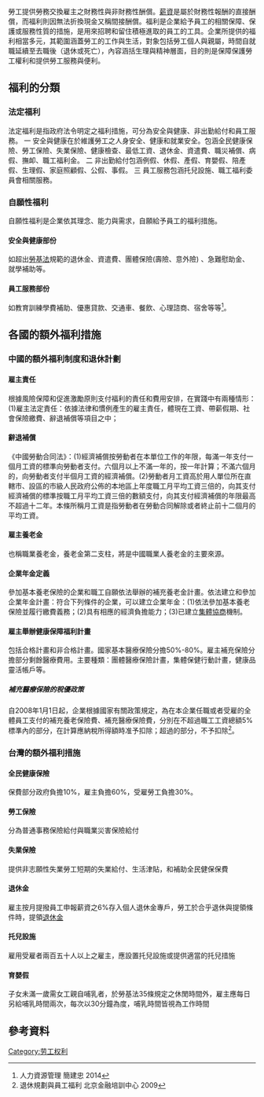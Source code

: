 
{{multiple issues|
{{cleanup-jargon|time=2015-07-02T03:42:31+00:00}}
{{onesource|time=2015-07-02T03:42:31+00:00}}
{{refimprove|time=2015-07-02T03:42:31+00:00}}
}}
勞工提供勞務交換雇主之財務性與非財務性酬償。[[薪資|薪資]]是屬於財務性報酬的直接酬償，而福利則因無法折換現金又稱間接酬償。福利是企業給予員工的相關保障、保護或服務性質的措施，是用來招聘和留住積極進取的員工的工具。企業所提供的福利相當多元，其範圍涵蓋勞工的工作與生活，對象包括勞工個人與親屬，時間自就職延續至去職後（退休或死亡），內容涵括生理與精神層面，目的則是保障保護勞工權利和提供勞工服務與便利。
==福利的分類==
===法定福利===
法定福利是指政府法令明定之福利措施，可分為安全與健康、非出勤給付和員工服務。
一 安全與健康在於維護勞工之人身安全、健康和就業安全。包涵全民健康保險、勞工保險、失業保險、健康檢查、最低工資、退休金、資遣費、職災補償、病假、撫卹、職工福利金。
二 非出勤給付包涵例假、休假、產假、育嬰假、陪產假、生理假、家庭照顧假、公假、事假。
三 員工服務包涵托兒設施、職工福利委員會相關服務。
=== 自願性福利 ===
自願性福利是企業依其理念、能力與需求，自願給予員工的福利措施。
==== 安全與健康部份 ====
如超出[[勞基法|勞基法]]規範的退休金、資遣費、團體保險(壽險、意外險) 、急難慰助金、就學補助等。
==== 員工服務部份 ====
如教育訓練學費補助、優惠貸款、交通車、餐飲、心理諮商、宿舍等等<ref>人力資源管理 簡建忠 2014</ref>。

==各國的額外福利措施==
===中國的額外福利制度和退休計劃===
==== 雇主責任 ====
根據風險保障和促進激勵原則支付福利的責任和費用安排，在實踐中有兩種情形：(1)雇主法定責任：依據法律和慣例產生的雇主責任，體現在工資、帶薪假期、社會保險繳費、辭退補償等項目之中；

==== 辭退補償 ====
《中國勞動合同法》：(1)經濟補償按勞動者在本單位工作的年限，每滿一年支付一個月工資的標準向勞動者支付。六個月以上不滿一年的，按一年計算；不滿六個月的，向勞動者支付半個月工資的經濟補償。(2)勞動者月工資高於用人單位所在直轄市、設區的市級人民政府公佈的本地區上年度職工月平均工資三倍的，向其支付經濟補償的標準按職工月平均工資三倍的數額支付，向其支付經濟補償的年限最高不超過十二年。本條所稱月工資是指勞動者在勞動合同解除或者終止前十二個月的平均工資。
==== 雇主養老金 ====
也稱職業養老金，養老金第二支柱，將是中國職業人養老金的主要來源。
==== 企業年金定義 ====
參加基本養老保險的企業和職工自願依法舉辦的補充養老金計畫。依法建立和參加企業年金計畫：符合下列條件的企業，可以建立企業年金：(1)依法參加基本養老保險並履行繳費義務；(2)具有相應的經濟負擔能力；(3)已建立[[集體協商|集體協商]]機制。
==== 雇主舉辦健康保障福利計畫 ====
包括合格計畫和非合格計畫。國家基本醫療保險分擔50%-80%。雇主補充保險分擔部分剩餘醫療費用。主要種類：團體醫療保險計畫，集體保健行動計畫，健康品靈活帳戶等。 
===== 補充醫療保險的稅優政策 =====
自2008年1月1日起，企業根據國家有關政策規定，為在本企業任職或者受雇的全體員工支付的補充養老保險費、補充醫療保險費，分別在不超過職工工資總額5%標準內的部分，在計算應納稅所得額時准予扣除；超過的部分，不予扣除<ref>退休規劃與員工福利 北京金融培訓中心 2009</ref>。
===台灣的額外福利措施===
==== 全民健康保險 ====
保費部分政府負擔10%，雇主負擔60%，受雇勞工負擔30%。

==== 勞工保險 ====
分為普通事務保險給付與職業災害保險給付
====失業保險====
提供非志願性失業勞工短期的失業給付、生活津貼，和補助全民健保保費
====退休金====
雇主按月提撥員工申報薪資之6%存入個人退休金專戶，勞工於合乎退休與提領條件時，提領[[退休金|退休金]]
====托兒設施====
雇用受雇者兩百五十人以上之雇主，應設置托兒設施或提供適當的托兒措施
====育嬰假====
子女未滿一歲需女工親自哺乳者，於勞基法35條規定之休閒時間外，雇主應每日另給哺乳時間兩次，每次以30分鐘為度，哺乳時間皆視為工作時間
==參考資料==

[[Category:劳工权利|Category:劳工权利]]